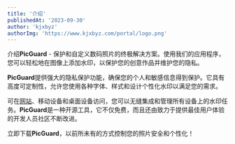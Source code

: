 ```yaml
---
title: '介绍'
publishedAt: '2023-09-30'
author: 'kjxbyz'
authorImg: 'https://www.kjxbyz.com/portal/logo.png'
---
```


介绍**PicGuard** - 保护和自定义数码照片的终极解决方案。使用我们的应用程序，您可以轻松地在图像上添加水印，以保护您的创意作品并维护您的隐私。

**PicGuard**提供强大的隐私保护功能，确保您的个人和敏感信息得到保护。它具有高度可定制性，允许您使用各种字体、样式和设计个性化水印以满足您的需求。

可在[网站](https://picguard.app/play)、移动设备和桌面设备访问，您可以无缝集成和管理所有设备上的水印任务。**PicGuard**是一种开源工具，它不仅免费，而且还由致力于提供最佳用户体验的开发人员社区不断改进。

立即下载**PicGuard**，以前所未有的方式控制您的照片安全和个性化！
